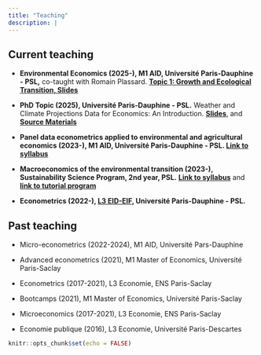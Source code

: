```yaml
---
title: "Teaching"
description: |
---
```

## Current teaching

* **Environmental Economics (2025-), M1 AID, Université Paris-Dauphine - PSL,**
co-taught with Romain Plassard.  [**Topic 1: Growth and Ecological Transition, Slides**](EconomieNature_Slides/Theme1_Slides.html)

* **PhD Topic (2025), Université Paris-Dauphine - PSL.**
Weather and Climate Projections Data for Economics: An Introduction. [**Slides**](phdtopic/Slides.html), and [**Source Materials**](https://github.com/loichy/PhDTopic_ClimateData.git)

* **Panel data econometrics applied to environmental and agricultural economics (2023-), M1 AID, Université Paris-Dauphine - PSL. **
[**Link to syllabus**](https://www.dropbox.com/scl/fi/5n7xt18fcxx9dxe8zsqem/Syllabus_Panel.pdf?rlkey=sfekfoas1grzfzus5y6ikdmrr&dl=0)

* **Macroeconomics of the environmental transition (2023-), Sustainability Science Program, 2nd year, PSL.** [**Link to syllabus**](https://www.dropbox.com/scl/fi/5n7xt18fcxx9dxe8zsqem/Syllabus_Panel.pdf?rlkey=sfekfoas1grzfzus5y6ikdmrr&dl=0) and 
[**link to tutorial program**](https://www.dropbox.com/scl/fi/pgja1ypj5jc1na2counmf/Tutorial_instructions.pdf?rlkey=3za4n4d5n7pxzse8tg6b0194w&dl=0)

* **Econometrics (2022-), [L3 EID-EIF](https://dauphine.psl.eu/en/training/bachelors-degrees/bachelors-degree-in-applied-economics/bachelors-year-3-international-economics-and-development), Université Paris-Dauphine - PSL.**
<!-- Linear econometrics and ordinary least squares estimator. -->

## Past teaching
* Micro-econometrics (2022-2024), M1 AID, Université Pars-Dauphine
<!-- Teaching assistant for Philippe De Vreyer, in the first year of the [Master AID](https://dauphine.psl.eu/en/training/masters-degrees/international-affairs-and-development). -->

* Advanced econometrics (2021), M1 Master of Economics, Université Paris-Saclay
<!-- Teaching assistant for Hugo Molina, Julien Monardo and Margherita Comola in the first year of the [Master of Economics](https://www.universite-paris-saclay.fr/formation/master/economie/m1-economics#programme). [Link to syllabus](https://www.dropbox.com/s/h7g93zrn1c74s5s/TutorialsProgram.pdf?dl=0). -->
<!-- Practical econometric classes on the basic techniques of non-linear econometrics (including nonlinear least squares, maximum likelihood estimator, discrete choice models, sample selection models) and recent developments in the microeconomic analysis of impact evaluation (including randomized controlled experiments, instrumental variables, matching methods, regression discontinuity and difference-in-differences).  -->

* Econometrics (2017-2021), L3 Economie, ENS Paris-Saclay
<!-- Teaching assistant for Jean-Christophe Tavanti in the Social Science Department at [ENS Paris-Saclay ](https://ens-paris-saclay.fr/en/education/departments/human-and-social-sciences-shs-department).  [Link to problem sets](https://www.dropbox.com/s/0eyha8ubr7fxaot/brochure_tds.pdf?dl=0). [Link to syllabus](https://www.dropbox.com/s/ixu8w4q1g5a590y/prog_TDs_R.pdf?dl=0). -->
<!-- Linear econometrics and ordinary least squares estimator (algebraic properties, geometric properties, and inferential properties). Practical classes, to train students practice of econometrics using R and STATA, supervising a short piece of research in data analysis/econometrics. -->

* Bootcamps (2021), M1 Master of Economics, Université Paris-Saclay

* Microeconomics (2017-2021), L3 Economie, ENS Paris-Saclay

* Economie publique (2016), L3 Economie, Université Paris-Descartes

```r
knitr::opts_chunk$set(echo = FALSE)
```

